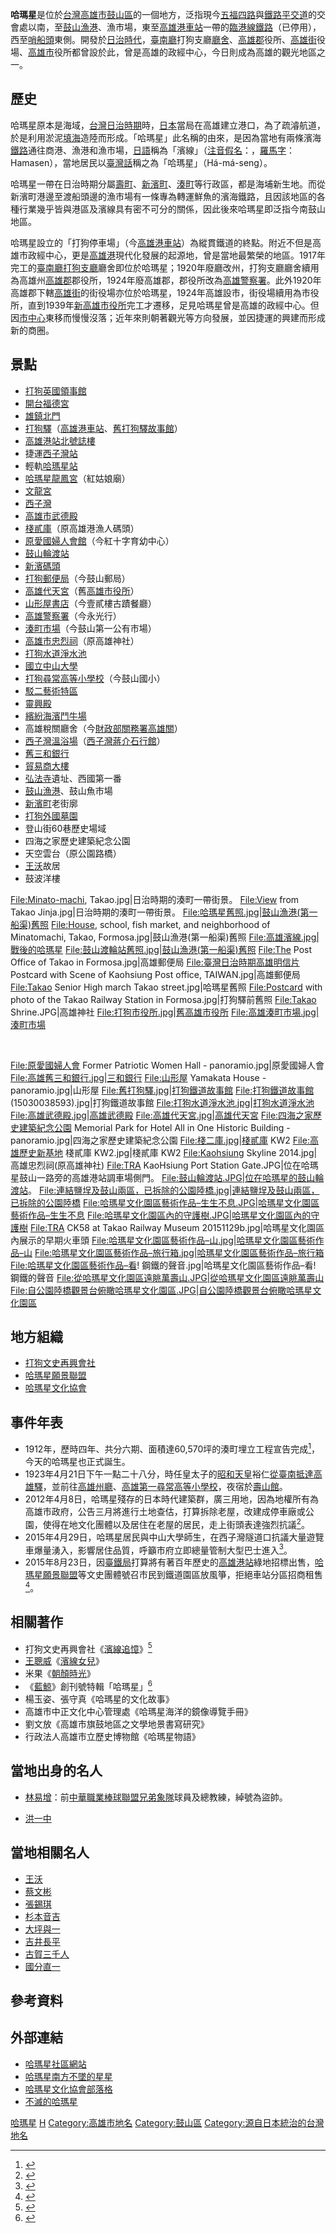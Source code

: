 {{Infobox Settlement
|official_name = 哈瑪星
|native_name = 
|settlement_type = [[地方|地方]]
|image_skyline = Hamaseng.jpg
|imagesize = 250px
|image_caption = 高雄港一號船渠
|image_flag = 
|image_seal = 
| image_map = 
| map_caption = 
| pushpin_map = Taiwan Kaohsiung
|coordinates = {{Coord|22|37|20.5|N|120|16|16.5|E|display=inline,title}}
|subdivision_type = [[國家|國家]]
|subdivision_type1 = [[縣市|縣市]]
|subdivision_name = {{ROC}}
|subdivision_name1 = [[File:Flag_of_Kaohsiung_City.svg|border]] [[高雄市|高雄市]]
|subdivision_type2 = [[高雄市|高雄市]]
|subdivision_name2 =
|subdivision_type3 = [[區_(中華民國)|市轄區]]
|subdivision_name3 = [[鼓山區|鼓山區]]
|established_title = 
|established_date =
|government_type = 
|leader_title = 
|leader_name = 
|area_magnitude = 
|area_total_sq_mi =
|area_total_km2 =
|area_land_sq_mi =
|area_land_km2 = 
|area_urban_sq_mi = 
|area_urban_km2 = 
|area_metro_km2 = 
|area_metro_sq_mi = 
|population_as_of= 
|population_footnotes = 
|population_total = 
|population_urban = 
|population_metro =
|population_density_sq_mi = 
|population_density_km2 = auto
| timezone = [[中原標準時間|NST]]
| utc_offset = +8
|timezone_DST =
|utc_offset_DST = 
|elevation_footnotes=
|elevation_m =
|elevation_ft = 
|postal_code_type = [[郵遞區號|郵遞區號]]
|postal_code = 804
|area_code = 07 
|registration_plate = 
|website = 
|footnotes =※座標位置為[[哈瑪星代天宮|哈瑪星代天宮]]（舊[[高雄市役所|高雄市役所]]址）
}}
{{Infobox Chinese
|pic          = File:哈瑪星地名告示牌.jpg
|piccap       = 位於鼓山三角公園內的哈瑪星地名告示牌
|t = 哈瑪星
|s = 哈玛星
|picsize      = 200px
|tp           = Hamasing
|p            = hā mǎ xīng
|w            = ha ma hsing
|psp          = <!--邮政式拼音-->
|myr          = hā mǎ syīng
|gr           = <!--国语罗马字-->
|bpmf         = ㄏㄚ ㄇㄚˇ ㄒㄧㄥ
|poj          = Há-má-seng
|kanji = 濱線（浜線）
|kana = はません
|romaji = Hamasen
}}

'''哈瑪星'''是位於[[台灣|台灣]][[高雄市|高雄市]][[鼓山區|鼓山區]]的一個地方，泛指現今[[五福四路|五福四路]]與[[鐵路平交道|鐵路平交道]]的交會處以南，至[[鼓山漁港|鼓山漁港]]、漁市場，東至[[高雄港車站|高雄港車站]]一帶的[[高雄臨港線|臨港線鐵路]]（已停用），西至[[哨船頭|哨船頭]]東側。開發於[[台灣日治時期|日治時代]]，[[臺南廳|臺南廳]]打狗支廳[[高雄警察署|廳舍]]、[[高雄郡|高雄郡]]役所、[[高雄街|高雄街]]役場、[[高雄市_(州轄市)|高雄市]]役所都曾設於此，曾是高雄的政經中心，今日則成為高雄的觀光地區之一。

== 歷史 ==
哈瑪星原本是海域，[[台灣日治時期|台灣日治時期]]時，[[日本|日本]]當局在高雄建立港口，為了疏濬航道，於是利用淤泥[[填海|填海]]造陸而形成。「哈瑪星」此名稱的由來，是因為當地有兩條濱海[[鐵路|鐵路]]通往商港、漁港和漁市場，[[日語|日語]]稱為「濱線」（[[振假名|注音假名]]：{{lang|ja|はません}}，[[日語羅馬字|羅馬字]]：Hamasen），當地居民以[[臺灣話|臺灣話]]稱之為「哈瑪星」（Há-má-seng）。

哈瑪星一帶在日治時期分屬[[壽町_(高雄市)|壽町]]、[[新濱町|新濱町]]、[[湊町|湊町]]等行政區，都是海埔新生地。而從新濱町港邊至渡船頭邊的漁市場有一條專為轉運鮮魚的濱海鐵路，且因該地區的各種行業幾乎皆與港區及濱線具有密不可分的關係，因此後來哈瑪星即泛指今南鼓山地區。

哈瑪星設立的「打狗停車場」（今[[高雄港車站|高雄港車站]]）為縱貫鐵道的終點。附近不但是高雄市政經中心，更是[[高雄港|高雄港]]現代化發展的起源地，曾是當地最繁榮的地區。1917年完工的[[臺南廳|臺南廳]][[打狗支廳|打狗支廳]]廳舍即位於哈瑪星；1920年廢廳改州，打狗支廳廳舍續用為高雄州[[高雄郡|高雄郡]]郡役所，1924年廢高雄郡，郡役所改為[[高雄警察署|高雄警察署]]。此外1920年高雄郡下轄[[高雄街|高雄街]]的街役場亦位於哈瑪星，1924年高雄設市，街役場續用為市役所，直到1939年[[高雄市立歷史博物館|新高雄市役所]]完工才遷移，足見哈瑪星曾是高雄的政經中心。但因[[市中心|市中心]]東移而慢慢沒落；近年來則朝著觀光等方向發展，並因捷運的興建而形成新的商圈。

== 景點 ==
{{div col|colwidth=20em}}
* [[打狗英國領事館|打狗英國領事館]]
* [[開台福德宮|開台福德宮]]
* [[雄鎮北門|雄鎮北門]]
* [[打狗驛|打狗驛]]（[[高雄港車站|高雄港車站]]、[[舊打狗驛故事館|舊打狗驛故事館]]）
* [[高雄港站北號誌樓|高雄港站北號誌樓]]
* 捷運[[西子灣站|西子灣站]]
* 輕軌[[哈瑪星站|哈瑪星站]]
* [[哈瑪星龍鳳宮|哈瑪星龍鳳宮]]（紅姑娘廟）
* [[文龍宮|文龍宮]]
* [[西子灣|西子灣]]
* [[高雄市武德殿|高雄市武德殿]]
* [[棧貳庫|棧貳庫]]（原高雄港漁人碼頭）
* [[原愛國婦人會館|原愛國婦人會館]]（今紅十字育幼中心）
* [[鼓山輪渡站|鼓山輪渡站]]
* [[新濱碼頭|新濱碼頭]]
* [[打狗郵便局|打狗郵便局]]（今鼓山郵局）
* [[高雄代天宮|高雄代天宮]]（舊[[高雄市役所|高雄市役所]]）
* [[山形屋書店|山形屋書店]]（今壹貳樓古蹟餐廳）
* [[高雄警察署|高雄警察署]]（今永光行）
* [[湊町市場|湊町市場]]（今鼓山第一公有市場）
* [[高雄市忠烈祠|高雄市忠烈祠]]（原高雄神社）
* [[打狗水道淨水池|打狗水道淨水池]]
* [[國立中山大學|國立中山大學]]
* [[打狗尋常高等小學校|打狗尋常高等小學校]]（今鼓山國小）
* [[駁二藝術特區|駁二藝術特區]]
* [[靈興殿|靈興殿]]
* [[繽紛海濱鬥牛場|繽紛海濱鬥牛場]]
* 高雄稅關廳舍（今[[財政部關務署高雄關|財政部關務署高雄關]]）
* [[西子灣溫浴場|西子灣溫浴場]]（[[西子灣蔣介石行館|西子灣蔣介石行館]]）
* [[舊三和銀行|舊三和銀行]]
* [[貿易商大樓|貿易商大樓]]
* [[弘法寺_(高雄市)|弘法寺]]遺址、西國第一番
* [[鼓山漁港|鼓山漁港]]、鼓山魚市場
* [[新濱町|新濱町]]老街廓
* [[打狗外國墓園|打狗外國墓園]]
* 登山街60巷歷史場域
* 四海之家歷史建築紀念公園
* 天空雲台（原公園路橋）
* [[王沃|王沃]]故居
* 鼓波洋樓{{div col end}}<gallery>
File:Minato-machi, Takao.jpg|日治時期的湊町一帶街景。
File:View from Takao Jinja.jpg|日治時期的湊町一帶街景。
File:哈瑪星舊照.jpg|鼓山漁港(第一船渠)舊照
File:House, school, fish market, and neighborhood of Minatomachi, Takao, Formosa.jpg|鼓山漁港(第一船渠)舊照
File:高雄濱線.jpg|戰後的哈瑪星
File:鼓山渡輪站舊照.jpg|鼓山漁港(第一船渠)舊照
File:The Post Office of Takao in Formosa.jpg|高雄郵便局
File:臺灣日治時期高雄明信片 Postcard with Scene of Kaohsiung Post office, TAIWAN.jpg|高雄郵便局
File:Takao Senior High march Takao street.jpg|哈瑪星舊照
File:Postcard with photo of the Takao Railway Station in Formosa.jpg|打狗驛前舊照
File:Takao Shrine.JPG|高雄神社
File:打狗市役所.jpg|舊高雄市役所
File:高雄湊町市場.jpg|湊町市場
</gallery><br /><gallery>
File:原愛國婦人會 Former Patriotic Women Hall - panoramio.jpg|原愛國婦人會
File:高雄舊三和銀行.jpg|三和銀行
File:山形屋 Yamakata House - panoramio.jpg|山形屋
File:舊打狗驛.jpg|打狗鐵道故事館
File:打狗鐵道故事館 (15030038593).jpg|打狗鐵道故事館
File:打狗水道淨水池.jpg|打狗水道淨水池
File:高雄武德殿.jpg|高雄武德殿
File:高雄代天宮.jpg|高雄代天宮
File:四海之家歷史建築紀念公園 Memorial Park for Hotel All in One Historic Building - panoramio.jpg|四海之家歷史建築紀念公園
File:棧二庫.jpg|棧貳庫 KW2
File:高雄歷史新基地 棧貳庫 KW2.jpg|棧貳庫 KW2
File:Kaohsiung Skyline 2014.jpg|高雄忠烈祠(原高雄神社)
File:TRA KaoHsiung Port Station Gate.JPG|位在哈瑪星鼓山一路旁的高雄港站調車場側門。
File:鼓山輪渡站.JPG|位在哈瑪星的[[鼓山輪渡站|鼓山輪渡站]]。
File:連結鹽埕及鼓山兩區，已拆除的公園陸橋.jpg|連結鹽埕及鼓山兩區，已拆除的公園陸橋
File:哈瑪星文化園區藝術作品–生生不息.JPG|哈瑪星文化園區藝術作品–生生不息
File:哈瑪星文化園區內的守護樹.JPG|哈瑪星文化園區內的守護樹
File:TRA CK58 at Takao Railway Museum 20151129b.jpg|哈瑪星文化園區內展示的早期火車頭
File:哈瑪星文化園區藝術作品–山.jpg|哈瑪星文化園區藝術作品–山
File:哈瑪星文化園區藝術作品–旅行箱.jpg|哈瑪星文化園區藝術作品–旅行箱
File:哈瑪星文化園區藝術作品–看! 鋼鐵的聲音.jpg|哈瑪星文化園區藝術作品–看! 鋼鐵的聲音
File:從哈瑪星文化園區遠眺萬壽山.JPG|從哈瑪星文化園區遠眺萬壽山
File:自公園陸橋觀景台俯瞰哈瑪星文化園區.JPG|自公園陸橋觀景台俯瞰哈瑪星文化園區
</gallery>

== 地方組織== 
*[[打狗文史再興會社|打狗文史再興會社]]
*[[哈瑪星願景聯盟|哈瑪星願景聯盟]]
*[[哈瑪星文化協會|哈瑪星文化協會]]

== 事件年表 ==
*1912年，歷時四年、共分六期、面積達60,570坪的湊町埋立工程宣告完成<ref>{{Cite web |url = http://jonyao1978.pixnet.net/blog/post/22569075 |title = 發現老高雄 - 哈瑪星的誕生 |author = Jon |date = 2008年11月27日 |publisher = Pixnet |language = zh-tw |accessdate = 2015年12月30日 |quote = 1912年（大正元年），歷時四年，共分六期，面積達60,570坪的湊町埋立工程宣告完成，今天的哈瑪星也正式誕生。這片領台後的第一號海埔新生地，吸引了當時日本各工程領域的菁英前來大顯身手。此時的湊町，不僅有寬廣的街道、新穎的建築，更有現代化的自來水與電氣設施。此外，緊臨港口與停車場（火車站）的地理優勢，更使得地價飛漲，金融業與商業蓬勃發展，而湊町也成為近代高雄都市化的濫觴。 |archive-date = 2016年3月5日 |archive-url = https://web.archive.org/web/20160305005021/http://jonyao1978.pixnet.net/blog/post/22569075 |dead-url = no }}</ref>，今天的哈瑪星也正式誕生。
*1923年4月21日下午一點二十八分，時任皇太子的[[昭和天皇|昭和天皇]]裕仁[[臺灣行啟|從臺南抵達高雄驛]]，並前往[[高雄州廳|高雄州廳]]、[[高雄第一尋常高等小學校|高雄第一尋常高等小學校]]，夜宿於[[壽山館|壽山館]]。
*2012年4月8日，哈瑪星殘存的日本時代建築群，廣三用地，因為地權所有為高雄市政府，公告三月將進行土地查估，打算拆除老屋，改建成停車廠或公園，使得在地文化團體以及居住在老屋的居民，走上街頭表達強烈抗議<ref>{{Cite web|url =https://ourisland.pts.org.tw/content/都更‧哈瑪星/|title =都更‧哈瑪星|author =郭志榮、陳志昌|date =2012年4月8日|publisher =公視新聞議題中心|language =zh-tw|accessdate =2019年9月10日|archiveurl =https://web.archive.org/web/20190910185229/https://ourisland.pts.org.tw/content/%E9%83%BD%E6%9B%B4%E2%80%A7%E5%93%88%E7%91%AA%E6%98%9F|archivedate =2019年9月10日|quote =哈瑪星，高雄一個曾經光輝，後來沒落的港口舊市區。近年來因為觀光發展，城市快速更新，讓歷史慢慢消失。當最後一片歷史建築群，將被拆除改建，愛惜哈瑪星歷史的人，群起上街，反對沒有歷史的都市更新…|deadurl =no}}</ref>。
*2015年4月29日，哈瑪星居民與中山大學師生，在西子灣隧道口抗議大量遊覽車爆量湧入，影響居住品質，呼籲市府立即總量管制大型巴士進入<ref>{{Cite web |url = http://www.chinatimes.com/realtimenews/20150429004240-260402 |title = 哈瑪星人扛大砲抗議 拒陸客遊覽車進入 |author = 劉宥廷、謝明祚 |date = 2015年4月29日 |publisher = 中國時報 |language = zh-tw |accessdate = 2015年12月30日 |quote = 高雄市哈瑪星一帶居民與中山大學師生，今日前往中山大學隧道路口抗議大量遊覽車進入，讓居民也飽受塞車造成廢氣污染。居民還抬出道具清朝大砲，要市府立即總量管制大型遊覽車進入。 |archive-date = 2016年1月6日 |archive-url = https://web.archive.org/web/20160106113615/http://www.chinatimes.com/realtimenews/20150429004240-260402 |dead-url = no }}</ref>。
*2015年8月23日，因[[臺灣鐵路管理局|臺鐵局]]打算將有著百年歷史的[[高雄港站|高雄港站]]綠地招標出售，[[哈瑪星願景聯盟|哈瑪星願景聯盟]]等文史團體號召市民到鐵道園區放風箏，拒絕車站分區招商租售<ref>{{Cite web |url = http://udn.com/news/story/7314/1139188 |title = 高雄鐵道園區開發案 正反方互嗆 |author = 陳維鈞、劉星君、徐如宜 |date = 2015年8月23日 |publisher = 聯合報 |language = zh-tw |accessdate = 2015年12月30日 |quote = 被台鐵視為償債重要財源之一的高雄港鐵道園區開發案，反對開發的哈瑪星願景聯盟昨天號召近四百多人到園區放風箏，呼籲全區保留，但台鐵工會也組團到場發表聲明，「反對粗暴式、顧頭不顧尾、自私自利凍結式全區保存」。 |archive-date = 2015年9月25日 |archive-url = https://web.archive.org/web/20150925032020/http://udn.com/news/story/7314/1139188 |dead-url = no }}</ref>。

== 相關著作 ==
* 打狗文史再興會社《[[濱線追憶|濱線追憶]]》<ref>{{cite news |language = zh-tw |author = 黃良傑 |url = http://news.ltn.com.tw/news/local/paper/733051 |title = 〈南部〉「書」發「濱線追憶」 守護哈瑪星文史 |publisher = 自由時報 |pages = 1 |date = 2013-11-24 |accessdate = 2015-09-29 |archive-date = 2015-09-30 |archive-url = https://web.archive.org/web/20150930205928/http://news.ltn.com.tw/news/local/paper/733051 |dead-url = no }}</ref>
* [[王聰威|王聰威]]《[[濱線女兒|濱線女兒]]》
* 米果《[[朝顏時光|朝顏時光]]》
* 《[[藍鯨_(雜誌)|藍鯨]]》創刊號特輯「哈瑪星」<ref>{{cite news |language = zh-tw |author = 黑潮文化 |url = http://www.biosmonthly.com/contactd.php?id=4724 |title = 探訪臺灣城鎮鄉村文化，《藍鯨》創刊號介紹高雄「哈瑪星」 |publisher = BIOS Monthly |pages = 1 |date = 2014-05-28 |accessdate = 2015-09-29 |archive-date = 2019-06-10 |archive-url = https://web.archive.org/web/20190610105856/http://www.biosmonthly.com/contactd.php?id=4724 |dead-url = yes }}</ref>
* 楊玉姿、張守真《哈瑪星的文化故事》
* 高雄市中正文化中心管理處《哈瑪星海洋的鏡像導覽手冊》
* 劉文放《高雄市旗鼓地區之文學地景書寫研究》
* 行政法人高雄市立歷史博物館《哈瑪星物語》

== 當地出身的名人 ==
* [[林易增|林易增]]：前[[中華職業棒球聯盟|中華職業棒球聯盟]][[兄弟象隊|兄弟象隊]]球員及總教練，綽號為盜帥。

*[[洪一中|洪一中]]

== 當地相關名人 ==

*[[王沃|王沃]]
*[[蔡文彬_(1897年)|蔡文彬]]
*[[张锡琪|張錫琪]]
*[[杉本音吉|杉本音吉]]
*[[大坪與一|大坪與一]]
*[[吉井長平|吉井長平]]
*[[古賀三千人|古賀三千人]]
*[[國分直一|國分直一]]

== 參考資料 ==
{{reflist|32em}}

== 外部連結 ==
{{commonscat|Hamasen, Kaohsiung}}
* [http://hamasen.tacocity.com.tw/index.html 哈瑪星社區網站]{{Wayback|url=http://hamasen.tacocity.com.tw/index.html |date=20080213151750 }}
* [https://web.archive.org/web/20080216194911/http://www.kusps.kh.edu.tw/fr-hamasen/index.htm 哈瑪星南方不墜的星星]
* [http://hamasen.pixnet.net/blog 哈瑪星文化協會部落格]{{Wayback|url=http://hamasen.pixnet.net/blog |date=20140328141541 }}
* [https://web.archive.org/web/20070224031439/http://www.easytravel.com.tw/action/hamaks/ 不滅的哈瑪星]

{{高雄多功能經貿園區}}

[[Category:哈瑪星|]]
[[Category:高雄市商圈|H]]
[[Category:高雄市地名|Category:高雄市地名]]
[[Category:鼓山區|Category:鼓山區]]
[[Category:源自日本統治的台灣地名|Category:源自日本統治的台灣地名]]